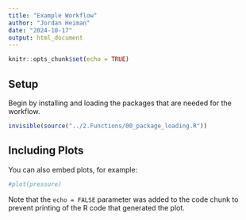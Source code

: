 ```yaml
---
title: "Example Workflow"
author: "Jordan Heiman"
date: "2024-10-17"
output: html_document
---
```


```r
knitr::opts_chunk$set(echo = TRUE)
```

## Setup

Begin by installing and loading the packages that are needed for the workflow.

```r
invisible(source("../2.Functions/00_package_loading.R"))
```

## Including Plots

You can also embed plots, for example:

```r
#plot(pressure)
```

Note that the `echo = FALSE` parameter was added to the code chunk to prevent printing of the R code that generated the plot.
